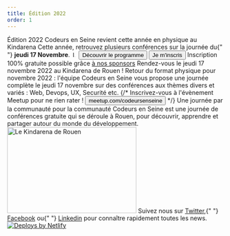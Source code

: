 ```yaml
---
title: Édition 2022
order: 1
---
```



<OGImage path="/images/ces/social.jpg" />
<Stack spacing="16">
  <Card variant="primary">
    <Flex align="center" justify="center" direction={{ base: 'column', lg: 'row'}}>
      <Box maxW="60ch">
        <Heading fontSize="2xl">
          Édition 2022
        </Heading>
        <Text>
          Codeurs en Seine revient cette année en physique au Kindarena
        </Text>
        <Text>
          Cette année, retrouvez plusieurs conférences sur la journée du{" "}
          <strong>jeudi 17 Novembre</strong>.
        </Text>
        <Image src="/images/ces/logo-kindarena.svg" width="13rem" alt="Logo Kindarena" mt={5} />
      </Box>
      <Box
        ml={{ lg: 'auto' }}
        pt={{ base: 4, lg: 0 }}
        pl={{ lg: 4 }}
        maxW={{ lg: '16rem' }}
        w="full"
      >
        <Stack
          spacing="4"
          justify="center"
          direction={{base: 'column', sm: 'row', md: 'column'}}
        >
          <CallForPaperButton startDate="2022-06-01" endDate="2022-09-16" cfpId="Uv6XULhgmt7z2YuoJ8nq" color="brand.600" />
          <Button as={Link} to="programme" color="brand.600">
            Découvrir le programme
          </Button>
          <Button
            color="brand.600"
            as={Link}
            to="/2022/inscription"
          >
            Je m'inscris
          </Button>
        </Stack>
        <Box textAlign="center">
          <Text mt={2} fontSize={12}>Inscription 100% gratuite possible grâce <A color="white" href="/2022/sponsors">à nos sponsors</A></Text>
        </Box>
      </Box>
    </Flex>
  </Card>

  <Stack isInline spacing="8" align="flex-start" justify="center">  
    <Stack maxW="60ch" spacing={4}>
      <Heading as="h3" size="md">
        Rendez-vous le jeudi 17 novembre 2022 au Kindarena de Rouen !
      </Heading>
      <Text>
        Retour du format physique pour novembre 2022 : l'équipe Codeurs en Seine
        vous propose une journée complète le jeudi 17 novembre sur des
        conférences aux thèmes divers et variés : Web, Devops, UX, Securité etc.
      </Text>
    </Stack>
  </Stack>
  {/* <Card href="https://www.meetup.com/fr-FR/codeursenseine/events/286467281/" as="a" isLink variant="primary">
    <Stack align="center">
      <Text>
        Inscrivez-vous à l'évènement Meetup pour ne rien rater !
      </Text>
      <Button
        color="brand.600"
      >
        meetup.com/codeursenseine
      </Button>
    </Stack>
  </Card> */}
  <Flex direction={{ base: "column-reverse", md: "row"}} gap="4" align={{ base: "center", md: "flex-start"}} justify="center">  
    <Stack maxW="60ch" spacing={4}>
      <Heading as="h3" size="md">
        Une journée par la communauté pour la communauté
      </Heading>
      <Text>
        Codeurs en Seine est une journée de conférences gratuite qui se déroule
        à Rouen, pour découvrir, apprendre et partager autour du monde du
        développement.
      </Text>
    </Stack>
    <Image
      width="300px"
      height="200px"
      objectFit="cover"
      src="/images/ces/kindarena.jpg"
      alt="Le Kindarena de Rouen"
      borderRadius={4}
    />
  </Flex>

  <Stack spacing="4">
    <Newsletter />
    <Text textAlign="center">
      Suivez nous sur <A href="https://twitter.com/codeursenseine">Twitter</A>,{" "}
      <A href="http://facebook.com/codeursenseine">Facebook</A> ou{" "}
      <A href="https://fr.linkedin.com/company/codeurs-en-seine">Linkedin</A> pour
      connaître rapidement toutes les news.
    </Text>
  </Stack>

  <SponsorsList />

  <Flex align="center" justify="center" mt={8}>
    <a href="https://www.netlify.com">
      <img src="https://www.netlify.com/img/global/badges/netlify-light.svg" alt="Deploys by Netlify" />
    </a>
  </Flex>
</Stack>
